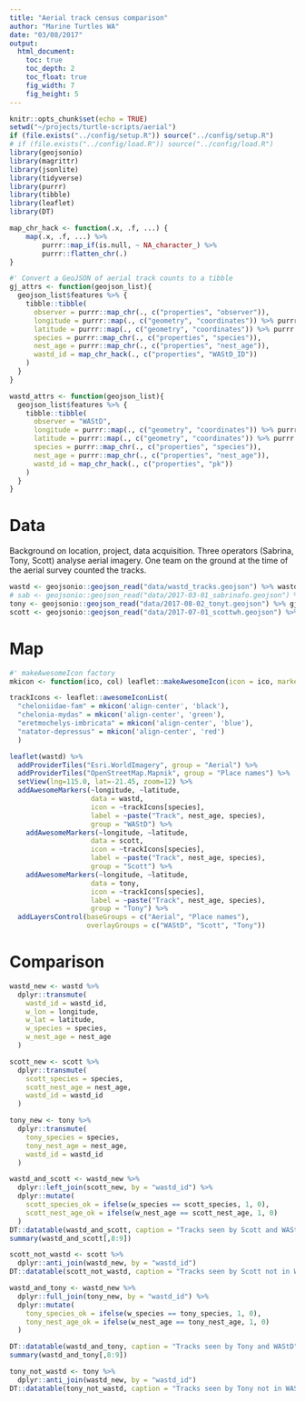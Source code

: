 ```yaml
---
title: "Aerial track census comparison"
author: "Marine Turtles WA"
date: "03/08/2017"
output:
  html_document:
    toc: true
    toc_depth: 2
    toc_float: true
    fig_width: 7
    fig_height: 5
---
```


```r
knitr::opts_chunk$set(echo = TRUE)
setwd("~/projects/turtle-scripts/aerial")
if (file.exists("../config/setup.R")) source("../config/setup.R")
# if (file.exists("../config/load.R")) source("../config/load.R")
library(geojsonio)
library(magrittr)
library(jsonlite)
library(tidyverse)
library(purrr)
library(tibble)
library(leaflet)
library(DT)

map_chr_hack <- function(.x, .f, ...) {
    map(.x, .f, ...) %>%
        purrr::map_if(is.null, ~ NA_character_) %>%
        purrr::flatten_chr(.)
}

#' Convert a GeoJSON of aerial track counts to a tibble
gj_attrs <- function(geojson_list){
  geojson_list$features %>% {
    tibble::tibble(
      observer = purrr::map_chr(., c("properties", "observer")),
      longitude = purrr::map(., c("geometry", "coordinates")) %>% purrr::map_dbl(magrittr::extract2, 1),
      latitude = purrr::map(., c("geometry", "coordinates")) %>% purrr::map_dbl(magrittr::extract2, 2),
      species = purrr::map_chr(., c("properties", "species")),
      nest_age = purrr::map_chr(., c("properties", "nest_age")),
      wastd_id = map_chr_hack(., c("properties", "WAStD_ID"))
    )
  }
}

wastd_attrs <- function(geojson_list){
  geojson_list$features %>% {
    tibble::tibble(
      observer = "WAStD",
      longitude = purrr::map(., c("geometry", "coordinates")) %>% purrr::map_dbl(extract2, 1),
      latitude = purrr::map(., c("geometry", "coordinates")) %>% purrr::map_dbl(extract2, 2),
      species = purrr::map_chr(., c("properties", "species")),
      nest_age = purrr::map_chr(., c("properties", "nest_age")),
      wastd_id = map_chr_hack(., c("properties", "pk"))
    )
  }
}
```

# Data
Background on location, project, data acquisition.
Three operators (Sabrina, Tony, Scott) analyse aerial imagery.
One team on the ground at the time of the aerial survey counted the tracks.

```r
wastd <- geojsonio::geojson_read("data/wastd_tracks.geojson") %>% wastd_attrs
# sab <- geojsonio::geojson_read("data/2017-03-01_sabrinafo.geojson") %>% gj_attrs
tony <- geojsonio::geojson_read("data/2017-08-02_tonyt.geojson") %>% gj_attrs
scott <- geojsonio::geojson_read("data/2017-07-01_scottwh.geojson") %>% gj_attrs
```

# Map
```r
#' makeAwesomeIcon factory
mkicon <- function(ico, col) leaflet::makeAwesomeIcon(icon = ico, markerColor = col)

trackIcons <- leaflet::awesomeIconList(
  "cheloniidae-fam" = mkicon('align-center', 'black'),
  "chelonia-mydas" = mkicon('align-center', 'green'),
  "eretmochelys-imbricata" = mkicon('align-center', 'blue'),
  "natator-depressus" = mkicon('align-center', 'red')
  )

leaflet(wastd) %>% 
  addProviderTiles("Esri.WorldImagery", group = "Aerial") %>%
  addProviderTiles("OpenStreetMap.Mapnik", group = "Place names") %>%
  setView(lng=115.0, lat=-21.45, zoom=12) %>%
  addAwesomeMarkers(~longitude, ~latitude,
                    data = wastd, 
                    icon = ~trackIcons[species],
                    label = ~paste("Track", nest_age, species),
                    group = "WAStD") %>%
    addAwesomeMarkers(~longitude, ~latitude,
                    data = scott, 
                    icon = ~trackIcons[species],
                    label = ~paste("Track", nest_age, species),
                    group = "Scott") %>%
    addAwesomeMarkers(~longitude, ~latitude,
                    data = tony, 
                    icon = ~trackIcons[species],
                    label = ~paste("Track", nest_age, species),
                    group = "Tony") %>%
  addLayersControl(baseGroups = c("Aerial", "Place names"),
                   overlayGroups = c("WAStD", "Scott", "Tony"))
```

# Comparison
```r
wastd_new <- wastd %>% 
  dplyr::transmute(
    wastd_id = wastd_id,
    w_lon = longitude,
    w_lat = latitude,
    w_species = species,
    w_nest_age = nest_age
  )

scott_new <- scott %>% 
  dplyr::transmute(
    scott_species = species,
    scott_nest_age = nest_age,
    wastd_id = wastd_id
  )

tony_new <- tony %>% 
  dplyr::transmute(
    tony_species = species,
    tony_nest_age = nest_age,
    wastd_id = wastd_id
  )

wastd_and_scott <- wastd_new %>% 
  dplyr::left_join(scott_new, by = "wastd_id") %>%
  dplyr::mutate(
    scott_species_ok = ifelse(w_species == scott_species, 1, 0),
    scott_nest_age_ok = ifelse(w_nest_age == scott_nest_age, 1, 0)
  )
DT::datatable(wastd_and_scott, caption = "Tracks seen by Scott and WAStD")
summary(wastd_and_scott[,8:9])

scott_not_wastd <- scott %>%
  dplyr::anti_join(wastd_new, by = "wastd_id")
DT::datatable(scott_not_wastd, caption = "Tracks seen by Scott not in WAStD")

wastd_and_tony <- wastd_new %>% 
  dplyr::full_join(tony_new, by = "wastd_id") %>%
  dplyr::mutate(
    tony_species_ok = ifelse(w_species == tony_species, 1, 0),
    tony_nest_age_ok = ifelse(w_nest_age == tony_nest_age, 1, 0)
  )

DT::datatable(wastd_and_tony, caption = "Tracks seen by Tony and WAStD")
summary(wastd_and_tony[,8:9])

tony_not_wastd <- tony %>%
  dplyr::anti_join(wastd_new, by = "wastd_id")
DT::datatable(tony_not_wastd, caption = "Tracks seen by Tony not in WAStD")
```
